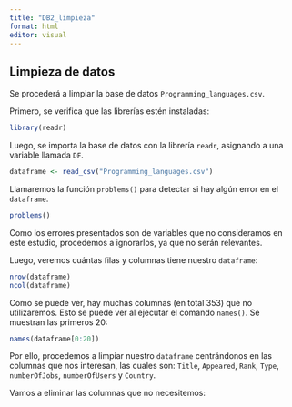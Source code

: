 ```yaml
---
title: "DB2_limpieza"
format: html
editor: visual
---
```


## Limpieza de datos 

Se procederá a limpiar la base de datos `Programming_languages.csv`.

Primero, se verifica que las librerías estén instaladas:

```r
library(readr)
```

Luego, se importa la base de datos con la librería `readr`, asignando a una variable llamada `DF`.

```r
dataframe <- read_csv("Programming_languages.csv")
```

Llamaremos la función `problems()` para detectar si hay algún error en el `dataframe`.

```r
problems()
```

Como los errores presentados son de variables que no consideramos en este estudio, procedemos a ignorarlos, ya que no serán relevantes.

Luego, veremos cuántas filas y columnas tiene nuestro `dataframe`:

```r
nrow(dataframe)
ncol(dataframe)
```

Como se puede ver, hay muchas columnas (en total 353) que no utilizaremos. Esto se puede ver al ejecutar el comando `names()`. Se muestran las primeros 20:

```r
names(dataframe[0:20])
```

Por ello, procedemos a limpiar nuestro `dataframe` centrándonos en las columnas que nos interesan, las cuales son: `Title`, `Appeared`, `Rank`, `Type`, `numberOfJobs`, `numberOfUsers` y `Country`.

Vamos a eliminar las columnas que no necesitemos:

```r
  
```
